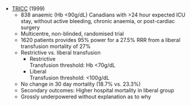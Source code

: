 * [TRICC](http://www.nejm.org/doi/pdf/10.1056/NEJM199902113400601) (1999)
	* 838 anaemic (Hb <90g/dL) Canadians with >24 hour expected ICU stay, without active bleeding, chronic anaemia, or post-cardiac surgery
	* Multicentre, non-blinded, randomised trial
	* 1620 patients provides 95% power for a 27.5% RRR from a liberal transfusion mortality of 27%
	* Restrictive vs. liberal transfusion	
		* Restrictive\
		Transfusion threshold: Hb <70g/dL
		* Liberal\
		Transfusion threshold: <100g/dL
	* No change in 30 day mortality (18.7% vs. 23.3%)
	* Secondary outcomes: Higher hospital mortality in liberal group
	* Grossly underpowered without explanation as to why